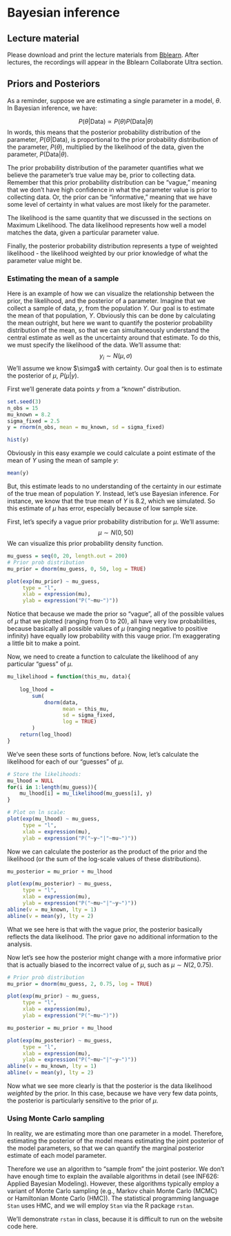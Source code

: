 # Bayesian inference {#sec-bayesian}

## Lecture material

Please download and print the lecture materials from [Bblearn](https://bblearn.nau.edu/){target="_blank"}. After lectures, the recordings will appear in the Bblearn Collaborate Ultra section.

## Priors and Posteriors

As a reminder, suppose we are estimating a single parameter in a model, $\theta$. In Bayesian inference, we have:

$$P(\theta | \text{Data}) \propto P(\theta)P(\text{Data}|\theta)$$
In words, this means that the posterior probability distribution of the parameter, $P(\Theta | \text{Data})$, is proportional to the prior probability distribution of the parameter, $P(\theta)$, multiplied by the likelihood of the data, given the parameter, $P(\text{Data}|\theta)$. 

The prior probability distribution of the parameter quantifies what we believe the parameter's true value may be, prior to collecting data. Remember that this prior probability distribution can be "vague," meaning that we don't have high confidence in what the parameter value is prior to collecting data. Or, the prior can be "informative," meaning that we have some level of certainty in what values are most likely for the parameter. 

The likelihood is the same quantity that we discussed in the sections on Maximum Likelihood. The data likelihood represents how well a model matches the data, given a particular parameter value.

Finally, the posterior probability distribution represents a type of weighted likelihood - the likelihood weighted by our prior knowledge of what the parameter value might be.

### Estimating the mean of a sample

Here is an example of how we can visualize the relationship between the prior, the likelihood, and the posterior of a parameter. Imagine that we collect a sample of data, $y$, from the population $Y$. Our goal is to estimate the mean of that population, $Y$. Obviously this can be done by calculating the mean outright, but here we want to quantify the posterior probability distribution of the mean, so that we can simultaneously understand the central estimate as well as the uncertainty around that estimate. To do this, we must specify the likelihood of the data. We'll assume that:
$$y_i \sim N(\mu, \sigma)$$
We'll assume we know $\simga$ with certainty. Our goal then is to estimate the posterior of $\mu$, $P(\mu | y)$. 

First we'll generate data points $y$ from a "known" distribution.
```r
set.seed(3)
n_obs = 15
mu_known = 8.2
sigma_fixed = 2.5
y = rnorm(n_obs, mean = mu_known, sd = sigma_fixed)

hist(y)
```
Obviously in this easy example we could calculate a point estimate of the mean of $Y$ using the mean of sample $y$:
```r
mean(y)
```
But, this estimate leads to no understanding of the certainty in our estimate of the true mean of population $Y$. Instead, let's use Bayesian inference. For instance, we know that the true mean of $Y$ is $8.2$, which we simulated. So this estimate of $\mu$ has error, especially because of low sample size. 

First, let's specify a vague prior probability distribution for $\mu$. We'll assume:
$$\mu \sim N(0, 50)$$
We can visualize this prior probability density function.
```r
mu_guess = seq(0, 20, length.out = 200)
# Prior prob distribution
mu_prior = dnorm(mu_guess, 0, 50, log = TRUE)

plot(exp(mu_prior) ~ mu_guess,
     type = "l",
     xlab = expression(mu),
     ylab = expression("P("~mu~")"))
```

Notice that because we made the prior so "vague", all of the possible values of $\mu$ that we plotted (ranging from 0 to 20), all have very low probabilities, because basically all possible values of $\mu$ (ranging negative to positive infinity) have equally low probability with this vauge prior. I'm exaggerating a little bit to make a point. 

Now, we need to create a function to calculate the likelihood of any particular "guess" of $\mu$. 

```r
mu_likelihood = function(this_mu, data){
    
    log_lhood = 
        sum(
            dnorm(data, 
                  mean = this_mu,
                  sd = sigma_fixed,
                  log = TRUE)
        )
    return(log_lhood)
}
```
We've seen these sorts of functions before. Now, let's calculate the likelihood for each of our "guesses" of $\mu$. 

```r
# Store the likelihoods:
mu_lhood = NULL
for(i in 1:length(mu_guess)){
    mu_lhood[i] = mu_likelihood(mu_guess[i], y)
}

# Plot on ln scale:
plot(exp(mu_lhood) ~ mu_guess,
     type = "l",
     xlab = expression(mu),
     ylab = expression("P("~y~"|"~mu~")"))
```
Now we can calculate the posterior as the product of the prior and the likelihood (or the sum of the log-scale values of these distributions). 

```r
mu_posterior = mu_prior + mu_lhood

plot(exp(mu_posterior) ~ mu_guess,
     type = "l",
     xlab = expression(mu),
     ylab = expression("P("~mu~"|"~y~")"))
abline(v = mu_known, lty = 1)
abline(v = mean(y), lty = 2)
```
What we see here is that with the vague prior, the posterior basically reflects the data likelihood. The prior gave no additional information to the analysis. 

Now let's see how the posterior might change with a more informative prior that is actually biased to the incorrect value of $\mu$, such as $\mu \sim N(2, 0.75)$.

```r
# Prior prob distribution
mu_prior = dnorm(mu_guess, 2, 0.75, log = TRUE)

plot(exp(mu_prior) ~ mu_guess,
     type = "l",
     xlab = expression(mu),
     ylab = expression("P("~mu~")"))

mu_posterior = mu_prior + mu_lhood

plot(exp(mu_posterior) ~ mu_guess,
     type = "l",
     xlab = expression(mu),
     ylab = expression("P("~mu~"|"~y~")"))
abline(v = mu_known, lty = 1)
abline(v = mean(y), lty = 2)
```
Now what we see more clearly is that the posterior is the data likelihood *weighted* by the prior. In this case, because we have very few data points, the posterior is particularly sensitive to the prior of $\mu$. 

### Using Monte Carlo sampling

In reality, we are estimating more than one parameter in a model. Therefore, estimating the posterior of the model means estimating the joint posterior of the model parameters, so that we can quantify the marginal posterior estimate of each model parameter. 

Therefore we use an algorithm to "sample from" the joint posterior. We don't have enough time to explain the available algorithms in detail (see INF626: Applied Bayesian Modeling). However, these algorithms typically employ a variant of Monte Carlo sampling (e.g., Markov chain Monte Carlo (MCMC) or Hamiltonian Monte Carlo (HMC)). The statistical programming language `Stan` uses HMC, and we will employ `Stan` via the R package `rstan`. 

We'll demonstrate `rstan` in class, because it is difficult to run on the website code here. 

